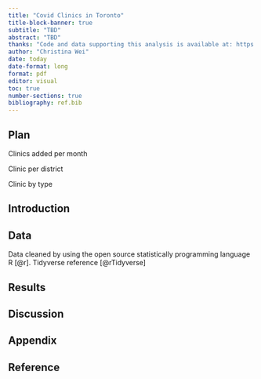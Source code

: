 ```yaml
---
title: "Covid Clinics in Toronto"
title-block-banner: true
subtitle: "TBD"
abstract: "TBD"
thanks: "Code and data supporting this analysis is available at: https://github.com/christina-wei/INF3014-1-Covid-Clinics.git"
author: "Christina Wei"
date: today
date-format: long
format: pdf
editor: visual
toc: true
number-sections: true
bibliography: ref.bib
---
```


## Plan

Clinics added per month

Clinic per district

Clinic by type

## Introduction

## Data

Data cleaned by using the open source statistically programming language R [@r].
Tidyverse reference [@rTidyverse]

## Results

## Discussion

## Appendix

## Reference
